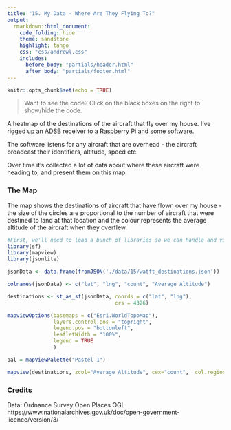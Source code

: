 ```yaml
---
title: "15. My Data - Where Are They Flying To?"
output:
  rmarkdown::html_document:
    code_folding: hide
    theme: sandstone   
    highlight: tango
    css: "css/andrewl.css"
    includes:
      before_body: "partials/header.html"
      after_body: "partials/footer.html"
---
```

```r
knitr::opts_chunk$set(echo = TRUE)
```

> Want to see the code? Click on the black boxes on the right to show/hide the code. 

A heatmap of the destinations of the aircraft that fly over my house. I've rigged up
an [ADSB](https://en.wikipedia.org/wiki/Automatic_Dependent_Surveillance%E2%80%93Broadcast) receiver to
a Raspberry Pi and some software. 

The software listens for any aircraft that are overhead - the aircraft broadcast their identifiers, altitude, speed etc.

Over time it's collected a lot of data about where these aircraft were heading to, and present them on this map.

### The Map

The map shows the destinations of aircraft that have flown over my house - the size of the circles
are proportional to the number of aircraft that were destined to land at that location and the colour
represents the average altitude of the aircraft when they overflew.

```r
#First, we'll need to load a bunch of libraries so we can handle and view geospatial data
library(sf)
library(mapview)
library(jsonlite)

jsonData <- data.frame(fromJSON('./data/15/watft_destinations.json'))

colnames(jsonData) <- c("lat", "lng", "count", "Average Altitude")

destinations <- st_as_sf(jsonData, coords = c("lat", "lng"), 
                                   crs = 4326)

mapviewOptions(basemaps = c("Esri.WorldTopoMap"),
               layers.control.pos = "topright",
               legend.pos = "bottomleft",
               leafletWidth = "100%",
               legend = TRUE
               )

pal = mapViewPalette("Pastel 1")

mapview(destinations, zcol="Average Altitude", cex="count",  col.regions=RColorBrewer::brewer.pal(7, "Reds"))
``` 


### Credits

Data: Ordnance Survey Open Places OGL https://www.nationalarchives.gov.uk/doc/open-government-licence/version/3/
